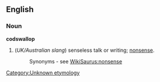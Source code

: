 ==English==
===Noun===
'''codswallop'''

#(''UK/Australian slang'') senseless talk or writing; [[nonsense]].
#:Synonyms - see [[WikiSaurus:nonsense]]

[[Category:Unknown etymology]]